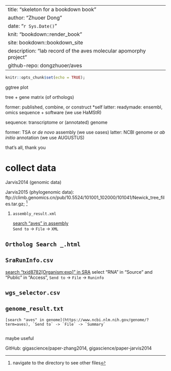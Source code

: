 
---
title: "skeleton for a bookdown book"
author: "Zhuoer Dong"
date: "`r Sys.Date()`"
knit: "bookdown::render_book"
site: bookdown::bookdown_site
description: "lab record of the aves molecular apomorphy project"
github-repo: dongzhuoer/aves
---

```r
knitr::opts_chunk$set(echo = TRUE);
```


ggtree plot

tree + gene matrix (of orthologs)

former: published, combine, or construct *self
latter: readymade: ensembl, omics sequence + software (we use HaMStR)


sequence: transcriptome or (annotated) genome

former: TSA or _de novo_ assembly (we use oases)
latter: NCBI genome or _ab initio_ annotation (we use AUGUSTUS)


that's all, thank you




















# collect data



Jarvis2014 (genomic data)

Jarvis2015 (phylogenomic data): ftp://climb.genomics.cn/pub/10.5524/101001_102000/101041/Newick_tree_files.tar.gz; ^[navigate to the directory to see other files]


1. `assembly_result.xml`
   
   [search "aves" in assembly](https://www.ncbi.nlm.nih.gov/assembly/?term=aves)  
   `Send to` -> `File` -> `XML`

## `Ortholog Search _.html`


## `SraRunInfo.csv` 

   [search "txid8782[Organism:exp]" in SRA](https://www.ncbi.nlm.nih.gov/sra/?term=txid8782%5BOrganism%3Aexp%5D) 
   select "RNA" in "Source" and "Public" in "Access", `Send to` -> `File` -> `Runinfo`
     

## `wgs_selector.csv`


## `genome_result.txt`

	[search "aves" in genome](https://www.ncbi.nlm.nih.gov/genome/?term=aves), `Send to` -> `File` -> `Summary`

```r
```






maybe useful


GitHub: gigascience/paper-zhang2014, gigascience/paper-jarvis2014



